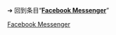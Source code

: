 {{Multiple releases

|branch1 = Android
|version1 = 304.0.0.12.118
|date1 = {{Start date and age|2021|3|14}}<ref>{{cite web |title=Facebook Messenger |url=https://www.apkmirror.com/apk/facebook-2/messenger/}}</ref>

|branch2 = Windows Phone 8
|version2 = 自2019年6月30日停止支援<ref>{{cite web |title=Facebook and Messenger apps for Windows phone retiring June 30 (update) |url=https://www.windowscentral.com/facebook-and-messenger-apps-windows-phone-retiring-april-30 |accessdate=2021-03-14}}</ref>


|branch3 = Windows 10 Mobile
|version3 = 自2019年6月30日停止支援<ref>{{cite web |title=Facebook and Messenger apps for Windows phone retiring June 30 (update) |url=https://www.windowscentral.com/facebook-and-messenger-apps-windows-phone-retiring-april-30 |accessdate=2021-03-14}}</ref>

}}<noinclude>


➔ 回到条目“'''[[Facebook Messenger]]'''”
[[Category:最新預覽版模板|Facebook Messenger]]
</noinclude>